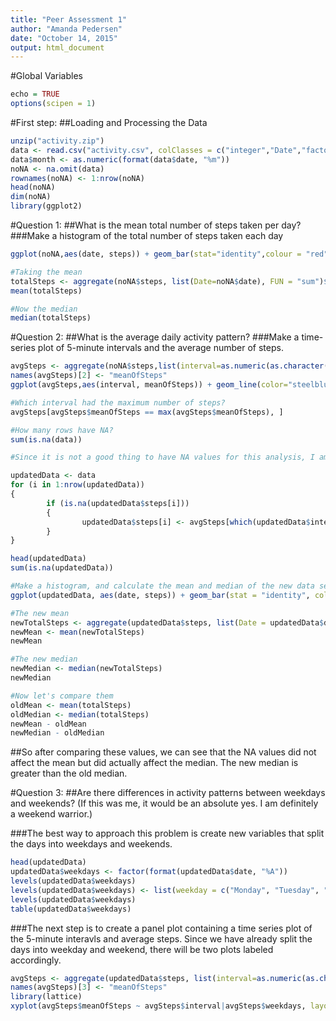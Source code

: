 ```yaml
---
title: "Peer Assessment 1"
author: "Amanda Pedersen"
date: "October 14, 2015"
output: html_document
---
```

#Global Variables
```r
echo = TRUE
options(scipen = 1)
```
#First step:
##Loading and Processing the Data
```r
unzip("activity.zip")
data <- read.csv("activity.csv", colClasses = c("integer","Date","factor"))
data$month <- as.numeric(format(data$date, "%m"))
noNA <- na.omit(data)
rownames(noNA) <- 1:nrow(noNA)
head(noNA)
dim(noNA)
library(ggplot2)
```

#Question 1:
##What is the mean total number of steps taken per day?
###Make a histogram of the total number of  steps taken each day

```r
ggplot(noNA,aes(date, steps)) + geom_bar(stat="identity",colour = "red", fill = "red", width = 0.7) + facet_grid(.~month, scales="free")+labs(title = "Steps Histogram", x = "Date", y= "Steps")

#Taking the mean
totalSteps <- aggregate(noNA$steps, list(Date=noNA$date), FUN = "sum")$x
mean(totalSteps)

#Now the median
median(totalSteps)
```
#Question 2:
##What is the average daily activity pattern?
###Make a time-series plot of 5-minute intervals and the average number of steps.

```r
avgSteps <- aggregate(noNA$steps,list(interval=as.numeric(as.character(noNA$interval))),FUN="mean")
names(avgSteps)[2] <- "meanOfSteps"
ggplot(avgSteps,aes(interval, meanOfSteps)) + geom_line(color="steelblue", size=0.8) + labs(title = "Time Series Plot", x="5-minute intervals", y="Average Number of Steps")

#Which interval had the maximum number of steps?
avgSteps[avgSteps$meanOfSteps == max(avgSteps$meanOfSteps), ]

#How many rows have NA?
sum(is.na(data))

#Since it is not a good thing to have NA values for this analysis, I am going to sub in the value of the step mean for all NA.

updatedData <- data
for (i in 1:nrow(updatedData))
{
        if (is.na(updatedData$steps[i]))
        {
                updatedData$steps[i] <- avgSteps[which(updatedData$interval[i] == avgSteps$interval), ]$meanOfSteps
        }
}

head(updatedData)
sum(is.na(updatedData))

#Make a histogram, and calculate the mean and median of the new data set
ggplot(updatedData, aes(date, steps)) + geom_bar(stat = "identity", colour = "green", fill = "green", width = 0.7) + facet_grid(.~month, scales = "free") + labs(title = "Histogram of Steps Taken Each Day with out Missing values", x = "Date", y = "Steps")

#The new mean
newTotalSteps <- aggregate(updatedData$steps, list(Date = updatedData$date), FUN = "sum")$x
newMean <- mean(newTotalSteps)
newMean

#The new median
newMedian <- median(newTotalSteps)
newMedian

#Now let's compare them
oldMean <- mean(totalSteps)
oldMedian <- median(totalSteps)
newMean - oldMean
newMedian - oldMedian
```
##So after comparing these values, we can see that the NA values did not affect the mean but did actually affect the median. The new median is greater than the old median.

#Question 3:
##Are there differences in activity patterns between weekdays and weekends? (If this was me, it would be an absolute yes. I am definitely a weekend warrior.)

###The best way to approach this problem is create new variables that split the days into weekdays and weekends.

```r
head(updatedData)
updatedData$weekdays <- factor(format(updatedData$date, "%A"))
levels(updatedData$weekdays)
levels(updatedData$weekdays) <- list(weekday = c("Monday", "Tuesday", "Wednesday", "Thursday", "Friday"), weekend = c("Saturday", "Sunday"))
levels(updatedData$weekdays)
table(updatedData$weekdays)
```
###The next step is to create a panel plot containing a time series plot of the 5-minute interavls and average steps. Since we have already split the days into weekday and weekend, there will be two plots labeled accordingly.
```r
avgSteps <- aggregate(updatedData$steps, list(interval=as.numeric(as.character(updatedData$interval)),weekdays = updatedData$weekdays), FUN="mean")
names(avgSteps)[3] <- "meanOfSteps"
library(lattice)
xyplot(avgSteps$meanOfSteps ~ avgSteps$interval|avgSteps$weekdays, layout = c(1,2), type="1", xlab="Interval", ylab="Steps")
```
